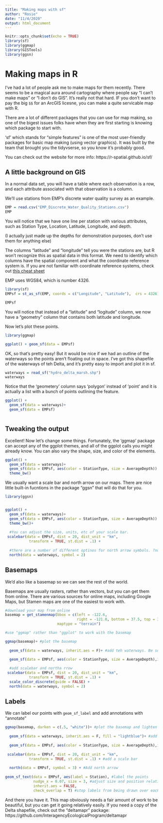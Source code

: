 ```yaml
---
title: "Making maps with sf"
author: "Rosie"
date: "11/4/2020"
output: html_document
---
```


```r
knitr::opts_chunk$set(echo = TRUE)
library(sf)
library(ggmap)
library(GISTools)
library(ggsn)
```

# Making maps in R

I've had a lot of people ask me to make maps for them recently. There seems to be a magical aura around cartography where people say "I can't make maps" or "I don't do GIS". It's really not that hard. IF you don't want to pay the big `$$` for an ArcGIS licesne, you can make a quite servicable map with R. 

There are a lot of different packages that you can use for map making, so one of the bigest issues folks have when they are first starting is knowing which package to start with.

'sf' which stands for "simple features" is one of the most user-friendly packages for basic map making (using vector graphics). It was built by the team that brought you the tidyvserse, so you know it's probably good. 

You can check out the website for more info: https://r-spatial.github.io/sf/

## A little background on GIS

In a normal data set, you will have a table where each observation is a row, and each attribute associated with that observation is a column.

We'll use stations from EMP's discrete water quality survey as an example.

```r
EMP = read.csv("EMP_Discrete_Water_Quality_Stations.csv")
EMP

```

You will notice that we have one line per station with various attributes, such as Station Type, Location, Latitude, Longitude, and depth. 

(I actually just made up the depths for demonstration purposes, don't use them for anything else)

The columns "latitude" and "longitude" tell you were the stations are, but R won't recognize this as spatial data in this format. We need to identify which columns have the spatial component and what the coordinate reference system is. If you are not familiar with coordinate reference systems, check out [this cheat sheet](https://www.nceas.ucsb.edu/sites/default/files/2020-04/OverviewCoordinateReferenceSystems.pdf)

EMP uses WGS84, which is number 4326.

```r
library(sf)
EMPsf = st_as_sf(EMP, coords = c("Longitude", "Latitude"),  crs = 4326)

EMPsf

```
You will notice that instead of a "latitude" and "logitude" column, we now have a "geometry" column that contains both latitude and longitude. 

Now let's plot these points. 

```r
library(ggmap)

ggplot() + geom_sf(data = EMPsf)

```

OK, so that's pretty easy! But it would be nice if we had an outline of the waterways so the points aren't floating out in space. I've got this shapefile of the waterways of teh Delta, and it's pretty easy to import and plot it in sf.

```r
waterways = read_sf("hydro_delta_marsh.shp")
waterways
```

Notice that the 'geometery' column says 'polygon' instead of 'point' and it is actually a list with a bunch of points outlining the feature.

```r
ggplot() + 
  geom_sf(data = waterways)+ 
  geom_sf(data = EMPsf) 



```

## Tweaking the output


Excellent! Now let's change some things. Fortunately, the 'ggmap' package can accept any of the ggplot themes, and all of the ggplot calls you might already know. You can also vary the shape, size, and color of the elements.

```r
ggplot() + 
  geom_sf(data = waterways)+ 
  geom_sf(data = EMPsf, aes(color = StationType, size = AverageDepth)) +
  theme_bw()


```

We usually want a scale bar and north arrow on our maps. There are nice little built-in fucntions in the package "ggsn" that will do that for you.



```r
library(ggsn)


ggplot() +
  geom_sf(data = waterways)+ 
  geom_sf(data = EMPsf, aes(color = StationType, size = AverageDepth)) +
  theme_bw()+
  
  #You can adjust the size, units, etc of your scale bar.
 scalebar(data = EMPsf, dist = 20, dist_unit = "km",
           transform = TRUE, st.dist = .1) +
  
  #there are a number of different optinos for north arrow symbols. ?north
  north(data = waterways, symbol = 2) 

```

## Basemaps

We'd also like a basemap so we can see the rest of the world.

Basemaps are usually rasters, rather than vectors, but you can get them from online. There are various sources for online maps, including Google Maps, but Stamen maps are one of the easiest to work with.

```r

#download your map from online
basemap = get_stamenmap(bbox = c(left = -122.6, 
                                 right = -121.0, bottom = 37.5, top = 38.6),
                        maptype = "terrain")

#use "ggmap" rather than "ggplot" to work with the basemap

ggmap(basemap)+ #plot the basemap
  
  geom_sf(data = waterways, inherit.aes = F)+ #add teh waterways. Be sure to use "inherit.aes=F"
  
  geom_sf(data = EMPsf, aes(color = StationType, size = AverageDepth),inherit.aes = FALSE) + #add EMP

  #add scalebar and northa rrow
 scalebar(data = EMPsf, dist = 20, dist_unit = "km",
           transform = TRUE, st.dist = .1) +
  scale_color_discrete(guide = FALSE) +
  north(data = waterways, symbol = 2) 

```
## Labels

We can label our points with `geom_sf_label` and add annotations with "annotate"

```r

ggmap(basemap, darken = c(.5, "white"))+ #plot the basemap and lighten it a little
  
  geom_sf(data = waterways, inherit.aes = F, fill = "lightblue")+ #add the waterways
  
  geom_sf(data = EMPsf, aes(color = StationType, size = AverageDepth),inherit.aes = FALSE) + #add EMP points
  
 scalebar(data = EMPsf, dist = 20, dist_unit = "km",
           transform = TRUE, st.dist = .1) + #add a scale bar
  
  north(data = EMPsf, symbol = 3) + #Add north arrow
  
geom_sf_text(data = EMPsf, aes(label = Station), #label the points
             nudge_x = 0.07, size = 3, #adjust size and position relative to points
             inherit.aes = FALSE,
             check_overlap = T) #stop labels from being drawn over each other

```


And there you have it. This map obviously needs a fair amount of work to be beautiful, but you can get it going relatively easily. If you need a copy of the Delta shapefile, check out the "deltamapr" package: https://github.com/InteragencyEcologicalProgram/deltamapr 

